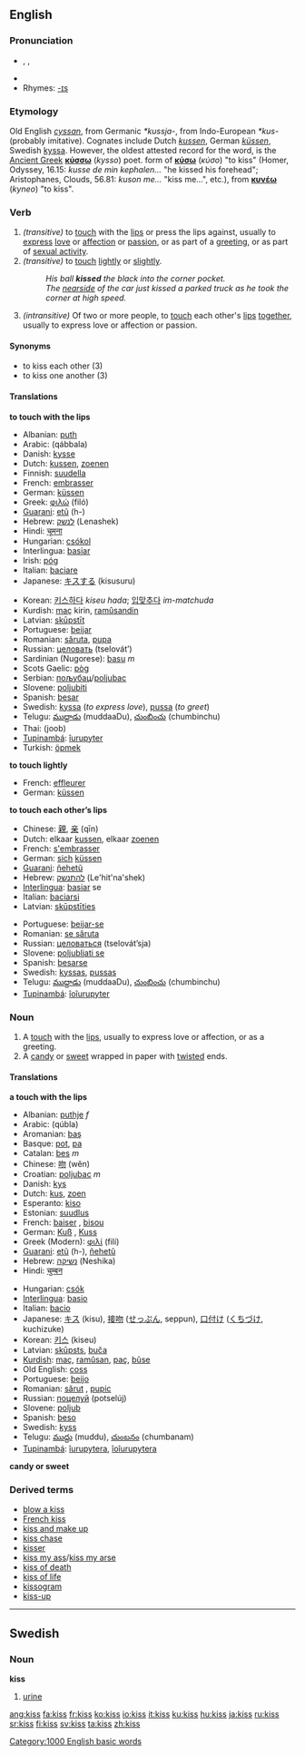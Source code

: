 {{see|KISS}}
==English==

===Pronunciation===
* {{AHD|kĭs}}, {{IPA|/kɪs/}}, {{SAMPA|/kIs/}}
* {{audio|en-us-kiss.ogg|Audio (US)}}
* Rhymes: [[Rhymes:English:-ɪs|-ɪs]]

===Etymology===
Old English ''[[cyssan]]'', from Germanic ''*kussja-'', from Indo-European ''*kus-'' (probably imitative).  Cognates include Dutch ''[[kussen]]'', German ''[[küssen]]'', Swedish [[kyssa]]. However, the oldest attested record for the word, is the [[Ancient Greek]] '''[[κύσσω]]''' (''kysso'') poet. form of '''[[κύσω]]''' (''κύσο'') "to kiss" (Homer, Odyssey, 16.15: ''kusse de min kephalen...'' "he kissed his forehead"; Aristophanes, Clouds, 56.81: ''kuson me...'' "kiss me...", etc.), from '''[[κυνέω]]''' (''kyneo'') "to kiss".

===Verb===
{{en-verb|kiss|es}}

#''(transitive)'' to [[touch]] with the [[lip]]s or press the lips against, usually to [[express]] [[love]] or [[affection]] or [[passion]], or as part of a [[greeting]], or as part of [[WikiSaurus:sexual activity|sexual activity]].
#''(transitive)'' to [[touch]] [[lightly]] or [[slightly]].
#:''His ball '''kissed''' the black into the corner pocket.''
#:''The [[nearside]] of the car just kissed a parked truck as he took the corner at high speed.''
#''(intransitive)'' Of two or more people, to [[touch]] each other's [[lip]]s [[together]], usually to express love or affection or passion.

====Synonyms====
*to kiss each other (3)
*to kiss one another (3)

====Translations====
'''to touch with the lips'''
{{top}}
*Albanian: [[puth]]
*Arabic: {{ARchar|[[قبل]]}} (qábbala)
*Danish: [[kysse]]
*Dutch: [[kussen]], [[zoenen]]
*Finnish: [[suudella]]
*French: [[embrasser]]
*German: [[küssen]]
*Greek: [[φιλώ]] (filó)
*[[Guarani]]: [[etũ]] (h-)
*Hebrew: [[לנשק]] (Lenashek)
*Hindi: [[चूमना]]
*Hungarian: [[csókol]] 
*Interlingua: [[basiar]]
*Irish: [[póg]] {{f}}
*Italian: [[baciare]]
*Japanese: [[キスする]] (kisusuru)
{{mid}}
*Korean: [[키스하다]] ''kiseu hada''; [[입맞추다]] ''im-matchuda''
*Kurdish: [[maç]] kirin, [[ramûsandin]]
*Latvian: [[skūpstīt]]
*Portuguese: [[beijar]]
*Romanian: [[săruta]], [[pupa]] 
*Russian: [[целовать]] (tselovát’)
*Sardinian (Nugorese): [[basu]] ''m''
*Scots Gaelic: [[pòg]] {{f}}
*Serbian: [[пољубац]]/[[poljubac]]
*Slovene: [[poljubiti]]
*Spanish: [[besar]]
*Swedish: [[kyssa]] (''to express love''), [[pussa]] (''to greet'')
*Telugu: [[ముద్దాడు]] (muddaaDu), [[చుంబించు]] (chumbinchu)
*Thai: {{THchar|[[จูบ]]}} (joob)
*[[Tupinambá]]: [[îurupyter]]
*Turkish: [[öpmek]]
{{bottom}}

'''to touch lightly'''
{{top}}
*French: [[effleurer]]
*German: [[küssen]]
{{mid}}
{{bottom}}

'''to touch each other’s lips'''
{{top}}
*Chinese: [[親]], [[亲]] (qīn)
*Dutch: elkaar [[kussen]], elkaar [[zoenen]]
*French: [[s'embrasser]]
*German: [[sich]] [[küssen]]
*[[Guarani]]: [[ñehetũ]]
*Hebrew: [[להתנשק]] (Le'hit'na'shek)
*[[Interlingua]]: [[basiar]] se
*Italian: [[baciarsi]]
*Latvian: [[skūpstīties]]
{{mid}}
*Portuguese: [[beijar-se]]
*Romanian: [[se săruta]]
*Russian: [[целоваться]] (tselovát’sja)
*Slovene: [[poljubljati se]]
*Spanish: [[besarse]]
*Swedish: [[kyssas]], [[pussas]]
*Telugu: [[ముద్దాడు]] (muddaaDu), [[చుంబించు]] (chumbinchu)
*[[Tupinambá]]: [[îoîurupyter]]
{{bottom}}

===Noun===
{{en-noun|es}}

#A [[touch]] with the [[lip]]s, usually to express love or affection, or as a greeting.
#A [[candy]] or [[sweet]] wrapped in paper with [[twist]]ed ends.

====Translations====
'''a touch with the lips'''
{{top}}
*Albanian: [[puthje]] ''f''
*Arabic: {{ARchar|[[قبلة|قُبلة]]}} (qúbla) {{f}}
*Aromanian: [[baş]] {{n}}
*Basque: [[pot]], [[pa]]
*Catalan: [[bes]] ''m''
*Chinese: [[吻]] (wěn)
*Croatian: [[poljubac]] ''m''
*Danish: [[kys]]
*Dutch: [[kus]], [[zoen]]
*Esperanto: [[kiso]]
*Estonian: [[suudlus]]
*French: [[baiser]] {{m}}, [[bisou]] {{m}}
*German: [[Kuß]] {{m}}, [[Kuss]] {{m}}
*Greek (Modern): [[φιλί]] (filí) {{n}}
*[[Guarani]]: [[etũ]] (h-), [[ñehetũ]]
*Hebrew: [[נשיקה]] (Neshika)
*Hindi: [[चुम्बन]]
{{mid}}
*Hungarian: [[csók]]
*[[Interlingua]]: [[basio]]
*Italian: [[bacio]] {{m}}
*Japanese: [[キス]] (kisu), [[接吻]] ([[せっぷん]], seppun), [[口付け]] ([[くちづけ]], kuchizuke)
*Korean: [[키스]] (kiseu)
*Latvian: [[skūpsts]], [[buča]]
*[[Kurdish]]: [[maç]], [[ramûsan]], [[paç]], [[bûse]]
*Old English: [[coss]]
*Portuguese: [[beijo]] {{m}}
*Romanian: [[sărut]] {{n}}, [[pupic]] {{n}}
*Russian: [[поцелуй]] (potselúj) {{m}}
*Slovene: [[poljub]] {{m}}
*Spanish: [[beso]] {{m}}
*Swedish: [[kyss]] {{c}}
*Telugu: [[ముద్దు]] (muddu), [[చుంబనం]] (chumbanam)
*[[Tupinambá]]: [[îurupytera]], [[îoîurupytera]]
{{bottom}}

'''candy or sweet'''
{{top}}
{{mid}}
{{bottom}}

===Derived terms===
*[[blow a kiss]]
*[[French kiss]]
*[[kiss and make up]]
*[[kiss chase]]
*[[kisser]]
*[[kiss my ass]]/[[kiss my arse]]
*[[kiss of death]]
*[[kiss of life]]
*[[kissogram]]
*[[kiss-up]]

----

==Swedish==

<!--[[sv:kiss]]-->
===Noun===
'''kiss'''

#[[urine]]
[[Category:1000 English basic words]]

[[ang:kiss]]
[[fa:kiss]]
[[fr:kiss]]
[[ko:kiss]]
[[io:kiss]]
[[it:kiss]]
[[ku:kiss]]
[[hu:kiss]]
[[ja:kiss]]
[[ru:kiss]]
[[sr:kiss]]
[[fi:kiss]]
[[sv:kiss]]
[[ta:kiss]]
[[zh:kiss]]
